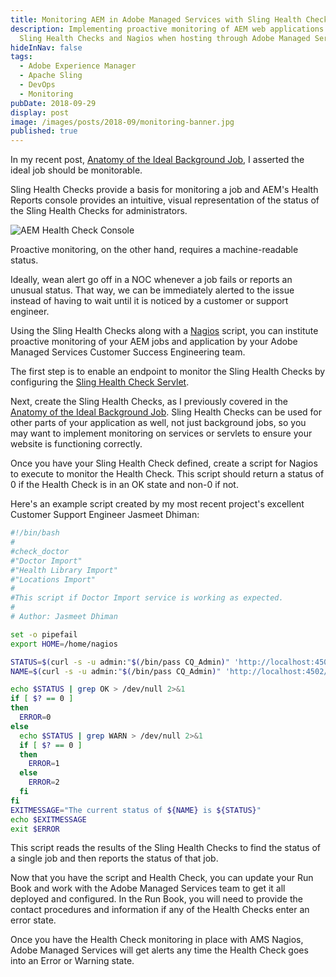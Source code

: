 ```yaml
---
title: Monitoring AEM in Adobe Managed Services with Sling Health Checks
description: Implementing proactive monitoring of AEM web applications using
  Sling Health Checks and Nagios when hosting through Adobe Managed Services.
hideInNav: false
tags:
  - Adobe Experience Manager
  - Apache Sling
  - DevOps
  - Monitoring
pubDate: 2018-09-29
display: post
image: /images/posts/2018-09/monitoring-banner.jpg
published: true
---
```


  
In my recent post, [Anatomy of the Ideal Background Job](https://blogs.perficientdigital.com/2018/08/14/anatomy-of-the-ideal-background-job/), I asserted the ideal job should be monitorable. 

Sling Health Checks provide a basis for monitoring a job and AEM's Health Reports console provides an intuitive, visual representation of the status of the Sling Health Checks for administrators.  

  

![AEM Health Check Console](/images/posts/2018-09/health-check-console.jpg)

  
Proactive monitoring, on the other hand, requires a machine-readable status. 

Ideally, wean alert go off in a NOC whenever a job fails or reports an unusual status. That way, we can be immediately alerted to the issue instead of having to wait until it is noticed by a customer or support engineer. 

Using the Sling Health Checks along with a [Nagios](http://www.nagios.net/) script, you can institute proactive monitoring of your AEM jobs and application by your Adobe Managed Services Customer Success Engineering team. 

The first step is to enable an endpoint to monitor the Sling Health Checks by configuring the [Sling Health Check Servlet](https://sling.apache.org/documentation/bundles/sling-health-check-tool.html#health-check-servlet).  

Next, create the Sling Health Checks, as I previously covered in the [Anatomy of the Ideal Background Job](https://blogs.perficientdigital.com/2018/08/14/anatomy-of-the-ideal-background-job/#Monitorable). Sling Health Checks can be used for other parts of your application as well, not just background jobs, so you may want to implement monitoring on services or servlets to ensure your website is functioning correctly. 

Once you have your Sling Health Check defined, create a script for Nagios to execute to monitor the Health Check. This script should return a status of 0 if the Health Check is in an OK state and non-0 if not. 

Here's an example script created by my most recent project's excellent Customer Support Engineer Jasmeet Dhiman:

  

```bash
#!/bin/bash
#
#check_doctor
#"Doctor Import"
#"Health Library Import"
#"Locations Import"
#
#This script if Doctor Import service is working as expected.
#
# Author: Jasmeet Dhiman

set -o pipefail
export HOME=/home/nagios

STATUS=$(curl -s -u admin:"$(/bin/pass CQ_Admin)" 'http://localhost:4502/system/health?tags=client,author&combineTagsWithOr=false&httpStatus=WARN:418&httpStatus=ERROR:500&format=json' | jq -r '.results[0].status')
NAME=$(curl -s -u admin:"$(/bin/pass CQ_Admin)" 'http://localhost:4502/system/health?tags=client,author&combineTagsWithOr=false&httpStatus=WARN:418&httpStatus=ERROR:500&format=json' | jq -r '.results[0].name')

echo $STATUS | grep OK > /dev/null 2>&1
if [ $? == 0 ]
then
  ERROR=0
else
  echo $STATUS | grep WARN > /dev/null 2>&1
  if [ $? == 0 ]
  then
    ERROR=1
  else
    ERROR=2
  fi
fi
EXITMESSAGE="The current status of ${NAME} is ${STATUS}"
echo $EXITMESSAGE
exit $ERROR

```

This script reads the results of the Sling Health Checks to find the status of a single job and then reports the status of that job.  

Now that you have the script and Health Check, you can update your Run Book and work with the Adobe Managed Services team to get it all deployed and configured. In the Run Book, you will need to provide the contact procedures and information if any of the Health Checks enter an error state.   

Once you have the Health Check monitoring in place with AMS Nagios, Adobe Managed Services will get alerts any time the Health Check goes into an Error or Warning state.   

  
